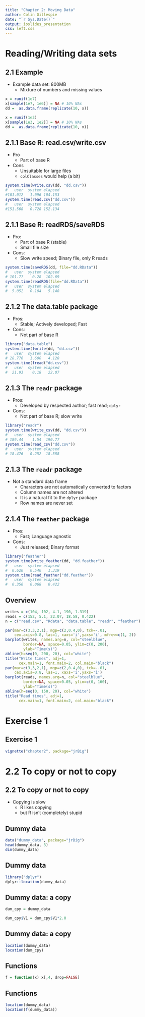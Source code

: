 ```yaml
---
title: "Chapter 2: Moving Data"
author: Colin Gillespie
date: "`r Sys.Date()`"
output: ioslides_presentation
css: left.css
---
```

<!--
%\VignetteEngine{knitr::rmarkdown}
%\VignetteIndexEntry{Chapter 2 Slides}
-->

# Reading/Writing data sets
## 2.1 Example

  * Example data set: $800$MB
    - Mixture of numbers and missing values

```r
x = runif(1e7)
x[sample(1e7, 1e6)] = NA # 10% NAs
dd =  as.data.frame(replicate(10, x))
```

```r
x = runif(1e3)
x[sample(1e3, 1e2)] = NA # 10% NAs
dd =  as.data.frame(replicate(10, x))
```


## 2.1.1 Base R: read.csv/write.csv

  * Pro
    - Part of base R
  * Cons
    - Unsuitable for large files
    - `colClasses` would help (a bit)

```r
system.time(write.csv(dd, "dd.csv"))
#   user  system elapsed 
#101.012   1.096 104.153 
system.time(read.csv("dd.csv"))
#   user  system elapsed 
#151.568   0.728 152.134 
```


## 2.1.1 Base R: readRDS/saveRDS

  * Pro:
    - Part of base R (stable)
    - Small file size
  * Cons: 
    - Slow write speed; Binary file, only R reads
  
```r
system.time(saveRDS(dd, file="dd.RData"))
#   user  system elapsed 
# 101.77    0.28  102.69 
system.time(readRDS(file="dd.RData"))
#   user  system elapsed 
#  5.052   0.104   5.148 
```

## 2.1.2 The data.table package

  * Pros:
    - Stable; Actively developed; Fast
  * Cons:
    - Not part of base R

```r
library("data.table")
system.time(fwrite(dd, "dd.csv"))
#   user  system elapsed 
# 28.776   1.600   4.128 
system.time(fread("dd.csv"))
#   user  system elapsed 
#  21.93    0.18   22.07 
```

## 2.1.3 The `readr` package

  * Pros:
    - Developed by respected author; fast read; `dplyr`
  * Cons: 
    - Not part of base R; slow write

```r
library("readr")
system.time(write_csv(dd, "dd.csv"))
#   user  system elapsed 
# 189.44    1.54  190.77 
system.time(read_csv("dd.csv"))
#   user  system elapsed 
# 18.476   0.252  18.588 
```

## 2.1.3 The `readr` package

  * Not a standard data frame
    - Characters are not automatically converted to factors
    - Column names are not altered
    - It is a natural fit to the `dplyr` package
    - Row names are never set

## 2.1.4 The `feather` package

  * Pros: 
    - Fast; Language agnostic
  * Cons:
    * Just released; Binary format

```r
library("feather")
system.time(write_feather(dd, "dd.feather"))
#   user  system elapsed 
#  0.620   0.540   1.319 
system.time(read_feather("dd.feather"))
#   user  system elapsed 
#  0.356   0.068   0.422 
```

## Overview
```r
writes = c(104, 102, 4.1, 190, 1.319)
reads = c(152, 5.1, 22.07, 18.58, 0.422)
n = c("read.csv", "Rdata", "data.table", "readr", "feather")

par(mar=c(3,3,2,1), mgp=c(2,0.4,0), tck=-.01,
    cex.axis=0.8, las=1, xaxs='i',yaxs='i', mfrow=c(1, 2))
barplot(writes, names.arg=n, col="steelblue", 
        border=NA, space=0.05, ylim=c(0, 200), 
        ylab="Time(s)")
abline(h=seq(0, 200, 20), col="white")
title("Write times", adj=1, 
      cex.main=1, font.main=2, col.main="black")
par(mar=c(3,3,2,1), mgp=c(2,0.4,0), tck=-.01,
    cex.axis=0.8, las=1, xaxs='i',yaxs='i')
barplot(reads, names.arg=n, col="steelblue", 
        border=NA, space=0.05, ylim=c(0, 160), 
        ylab="Time(s)")
abline(h=seq(0, 150, 20), col="white")
title("Read times", adj=1, 
      cex.main=1, font.main=2, col.main="black")
```

# Exercise 1
## Exercise 1
```r
vignette("chapter2", package="jrBig")
```

# 2.2 To copy or not to copy
## 2.2 To copy or not to copy

  * Copying is slow
    - R likes copying
    - but R isn't (completely) stupid

## Dummy data

```r
data("dummy_data", package="jrBig")
head(dummy_data, 3)
dim(dummy_data)
```

## Dummy data
```r
library("dplyr")
dplyr::location(dummy_data)
```

## Dummy data: a copy

```r
dum_cpy = dummy_data
```

```r
dum_cpy$V1 = dum_cpy$V1*2.0
```


## Dummy data: a copy

```r
location(dummy_data)
location(dum_cpy)
```

## Functions

```r
f = function(x) x[,4, drop=FALSE]
```

## Functions

```r
location(dummy_data)
location(f(dummy_data))
```

<!-- ## 2.2.1 Environments -->

<!-- ```{r} -->
<!-- e = new.env() -->
<!-- ``` -->

<!-- We can add objects  to the newly created environment -->

<!-- ```{r} -->
<!-- e$a = 10 -->
<!-- ``` -->

<!-- ## Environments: Pass by reference -->

<!-- ![](graphics/pass.gif) -->

<!-- ## Example -->

<!--   * This will make R create an entirely new matrix -->

<!--     ```{r} -->
<!--     f = function(x) { -->
<!--       x[1,] = x[1,]*1.0 -->
<!--       x -->
<!--     } -->
<!--     ``` -->
<!--   * This won't -->

<!--     ```{r} -->
<!--     g = function(e) { -->
<!--       e$x[1,] = e$x[1,]*1.0 -->
<!--       NULL -->
<!--     } -->
<!--     ``` -->
<!-- Which do you think is faster ;) -->

<!-- # Exercise 2 -->
<!-- ## Exercise 2 -->

<!-- ```{r eval=FALSE} -->
<!-- vignette("chapter2", package="jrBig") -->
<!-- ``` -->

